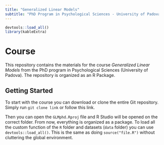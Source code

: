 ```yaml
---
title: "Generalized Linear Models"
subtitle: "PhD Program in Psychological Sciences - University of Padova"
---
```


```r
devtools::load_all()
library(kableExtra)
```

# Course

This repository contains the materials for the course *Generalized Linear Models* from the PhD program in Psychological Sciences (University of Padova). The repository is organized as an R Package.

## Getting Started

To start with the course you can download or clone the entire Git repository. Simply run `git clone link` or follow this link.

Then you can open the `GLMphd.Rproj` file and R Studio will be opened on the correct folder. From now, everything is organized as a package. To load all the custom function of the `R` folder and datasets (`data` folder) you can use `devtools::load_all()`. This is the same as doing `source("file.R")` without cluttering the global environment.